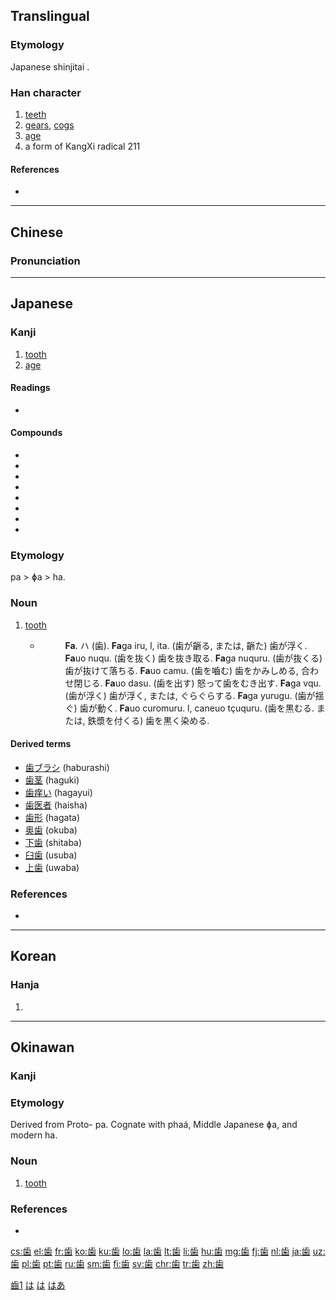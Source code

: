 {{also|齒|齿}}
==Translingual==
{{stroke order|type=animate}}
{{ja-forms|歯|[[齿]]|[[齒]]}}
===Etymology===
Japanese shinjitai {{Han simp|齒}}.

[[Category:CJKV characters simplified differently in Japan and China|齒1]]

===Han character===
{{Han char|rn=211|rad=齒|as=00|sn=12|four=|canj=卜一山火木 (YMUFD)|ids=⿱[[止]]⿶[[凵]][[米]]}}

# [[teeth]]
# [[gear]]s, [[cog]]s
# [[age]]
# a form of KangXi radical 211

====References====
* {{Han ref|kx=0576.421|dkj=16323|dj=0967.140|hdz=21443.160|uh=6B6F|ud=27503}}

----

==Chinese==

===Pronunciation===
{{zh-pron
|m=chǐ
|c=
|mc=
|oc=
|cat=n
}}

----

==Japanese==

===Kanji===
{{ja-kanji|grade=3|rs=齒00|style=s|kyu=齒}}

# [[tooth]]
# [[age]]

====Readings====
* {{ja-readings
|goon=[[し]] (shi)
|kanon=[[し]] (shi)
|kun=[[は]] (ha), [[よわい]] (yowai), [[よわいする]] (yowaisuru)}}

====Compounds====
* {{l|ja|仮歯|tr=kashi}}
* {{l|ja|臼歯|tr=kyūshi}}
* {{l|ja|歯朶|tr=shida}}
* {{l|ja|歯牙|tr=shiga}}
* {{l|ja|歯序|tr=shijo}}
* {{l|ja|歯槽|tr=shisō}}
* {{l|ja|歯列|tr=shiretsu}}
* {{l|ja|歯徳|tr=shitoku}}

===Etymology===
pa > ɸa > ha.

===Noun===
{{ja-noun|は}}

# [[tooth]]
#* {{RQ:Nippo Jisho|191}}
#*: '''Fa'''. ハ (歯). '''Fa'''ga iru, l, ita. (歯が齭る, または, 齭た) 歯が浮く. '''Fa'''uo nuqu. (歯を抜く) 歯を抜き取る. '''Fa'''ga nuquru. (歯が抜くる) 歯が抜けて落ちる. '''Fa'''uo camu. (歯を嚙む) 歯をかみしめる, 合わせ閉じる. '''Fa'''uo dasu. (歯を出す) 怒って歯をむき出す. '''Fa'''ga vqu. (歯が浮く) 歯が浮く, または, ぐらぐらする. '''Fa'''ga yurugu. (歯が揺ぐ) 歯が動く. '''Fa'''uo curomuru. l, caneuo tçuquru. (歯を黒むる. または, 鉄漿を付くる) 歯を黒く染める.

====Derived terms====
* [[歯ブラシ]] (haburashi)
* [[歯茎]] (haguki)
* [[歯痒い]] (hagayui)
* [[歯医者]] (haisha)
* [[歯形]] (hagata)
* [[奥歯]] (okuba)
* [[下歯]] (shitaba)
* [[臼歯]] (usuba)
* [[上歯]] (uwaba)

===References===
* {{R:Nippo Jisho}}

[[Category:1000 Japanese basic words|は]]
[[Category:ja:Teeth|は]]

----

==Korean==

===Hanja===
{{ko-hanja|hangeul=[[치]]|eumhun=|rv=chi|mr=ch'i|y=chi}}

# {{defn|lang=ko|sort=齒00}}

----

==Okinawan==

===Kanji===
{{head|ryu|kanji|hiragana|はー|romaji|haa}}

===Etymology===
Derived from Proto-{{etyl|jpx|lang=ryu}} pa. Cognate with {{etyl|xug|-}} phaá, Middle Japanese ɸa, and modern {{etyl|ja|-}} ha.

===Noun===
{{head|ryu|noun|hiragana|はー|romaji|haa}}

# [[tooth]]

===References===
* {{R:Nippo Jisho}}

[[Category:ryu:Teeth|はあ]]

[[Category:CJKV radicals| ]]

[[cs:歯]]
[[el:歯]]
[[fr:歯]]
[[ko:歯]]
[[ku:歯]]
[[lo:歯]]
[[la:歯]]
[[lt:歯]]
[[li:歯]]
[[hu:歯]]
[[mg:歯]]
[[fj:歯]]
[[nl:歯]]
[[ja:歯]]
[[uz:歯]]
[[pl:歯]]
[[pt:歯]]
[[ru:歯]]
[[sm:歯]]
[[fi:歯]]
[[sv:歯]]
[[chr:歯]]
[[tr:歯]]
[[zh:歯]]